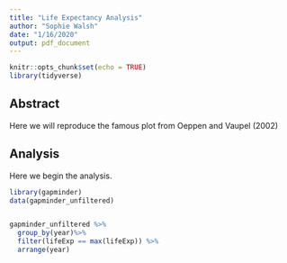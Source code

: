 ```yaml
---
title: "Life Expectancy Analysis"
author: "Sophie Walsh"
date: "1/16/2020"
output: pdf_document
---
```


```r
knitr::opts_chunk$set(echo = TRUE)
library(tidyverse)
```

## Abstract

Here we will reproduce the famous plot from Oeppen and Vaupel (2002)

## Analysis

Here we begin the analysis. 

```r
library(gapminder)
data(gapminder_unfiltered)


gapminder_unfiltered %>% 
  group_by(year)%>% 
  filter(lifeExp == max(lifeExp)) %>% 
  arrange(year)

  
```

